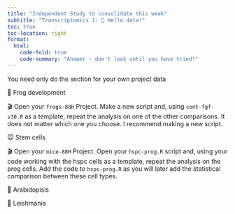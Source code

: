 ```yaml
---
title: "Independent Study to consolidate this week"
subtitle: "Transcriptomics 1: 👋 Hello data!"
toc: true
toc-location: right
format:
  html:
    code-fold: true
    code-summary: "Answer - don't look until you have tried!"
---
```



You need only do the section for your own project data

🐸 Frog development

🎬 Open your `frogs-88H` Project. Make a new script and, using 
`cont-fgf-s30.R` as a template, repeat the analysis on one of 
the other comparisons. It does not matter which one you choose. I recommend
making a new script.


🐭 Stem cells

🎬 Open your `mice-88H` Project. Open your `hspc-prog.R` script and, 
using your code working with the hspc cells as a template, repeat 
the analysis on the prog cells. Add the code to `hspc-prog.R` as you will
later add the statistical comparison between these cell types.


🎄 Arabidopisis


💉 Leishmania




